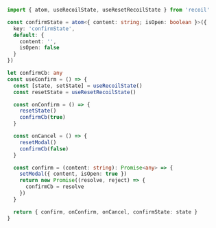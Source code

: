 ```typescript title="services/hooks/index.tsx"
import { atom, useRecoilState, useResetRecoilState } from 'recoil'

const confirmState = atom<{ content: string; isOpen: boolean }>({
  key: 'confirmState',
  default: {
    content: '',
    isOpen: false
  }
})

let confirmCb: any
const useConfirm = () => {
  const [state, setState] = useRecoilState()
  const resetState = useResetRecoilState()

  const onConfirm = () => {
    resetState()
    confirmCb(true)
  }

  const onCancel = () => {
    resetModal()
    confirmCb(false)
  }

  const confirm = (content: string): Promise<any> => {
    setModal({ content, isOpen: true })
    return new Promise((resolve, reject) => {
      confirmCb = resolve
    })
  }

  return { confirm, onConfirm, onCancel, confirmState: state }
}
```
